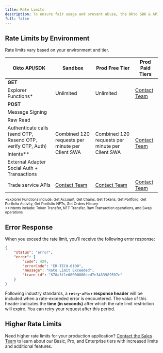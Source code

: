 ```yaml
---
title: Rate Limits
description: To ensure fair usage and prevent abuse, the Okto SDK & APIs enforces rate limits on requests. These limits vary depending on the environment and your subscription tier.
full: false
---
```



## Rate Limits by Environment

<Callout type="warn">
  Rate limits vary based on your environment and tier.
</Callout>

<table>
  <thead>
    <tr>
      <th>Okto API/SDK</th>
      <th>Sandbox</th>
      <th>Prod Free Tier</th>
      <th>Prod Paid Tiers</th>
    </tr>
  </thead>
  <tbody>
    <tr>
      <td colSpan="4"><strong>GET</strong></td>
    </tr>
    <tr>
      <td>Explorer Functions*</td>
      <td>Unlimited</td>
      <td>Unlimited</td>
      <td><a href="mailto:devrel@coindcx.com">Contact Team</a></td>
    </tr>
    <tr>
      <td colSpan="4"><strong>POST</strong></td>
    </tr>
    <tr>
      <td>Message Signing</td>
      <td rowSpan="5">Combined 120 requests per minute per Client SWA</td>
      <td rowSpan="5">Combined 120 requests per minute per Client SWA</td>
      <td rowSpan="5"><a href="mailto:devrel@coindcx.com">Contact Team</a></td>
    </tr>
    <tr>
      <td>Raw Read</td>
    </tr>
    <tr>
      <td>Authenticate calls (send OTP, Resend OTP, verify OTP, Auth)</td>
    </tr>
    <tr>
      <td>Intents**</td>
    </tr>
    <tr>
      <td>External Adapter Social Auth + Transactions</td>
    </tr>
    <tr>
      <td>Trade service APIs</td>
      <td><a href="mailto:devrel@coindcx.com">Contact Team</a></td>
      <td><a href="mailto:devrel@coindcx.com">Contact Team</a></td>
      <td><a href="mailto:devrel@coindcx.com">Contact Team</a></td>
    </tr>
  </tbody>
</table>

<sub>*Explorer Functions include: Get Account, Get Chains, Get Tokens, Get Portfolio, Get Portfolio Activity, Get Portfolio NFTs, Get Orders History</sub>
<br/>
<sub>**Intents include: Token Transfer, NFT Transfer, Raw Transaction operations, and Swap operations</sub>

## Error Response

When you exceed the rate limit, you'll receive the following error response:

```json
{
    "status": "error",
    "error": {
        "code": 429,
        "errorCode": "ER-TECH-0100",
        "message": "Rate Limit Exceeded",
        "trace_id": "678a3f1e00000000ced7e3483989507c"
    }
}
```

Following industry standards, a **`retry-after` response header** will be included when a rate-exceeded error is encountered. The value of this header indicates the **time (in seconds)** after which the rate limit restriction will expire. You can retry your request after this period. 

## Higher Rate Limits

Need higher rate limits for your production application? [Contact the Sales Team](mailto:devrel@coindcx.com) to learn about our Basic, Pro, and Enterprise tiers with increased limits and additional features.